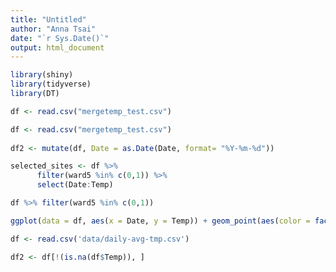 ```yaml
---
title: "Untitled"
author: "Anna Tsai"
date: "`r Sys.Date()`"
output: html_document
---
```


```r
library(shiny)
library(tidyverse)
library(DT)
```

```r
df <- read.csv("mergetemp_test.csv")
```

```r
df <- read.csv("mergetemp_test.csv")
  
df2 <- mutate(df, Date = as.Date(Date, format= "%Y-%m-%d"))
```

```r
selected_sites <- df %>%
      filter(ward5 %in% c(0,1)) %>%
      select(Date:Temp)
```

```r
df %>% filter(ward5 %in% c(0,1))
```

```r
ggplot(data = df, aes(x = Date, y = Temp)) + geom_point(aes(color = factor(ward5)))
```

```r
df <- read.csv('data/daily-avg-tmp.csv')
```

```r
df2 <- df[!(is.na(df$Temp)), ]
`````````

